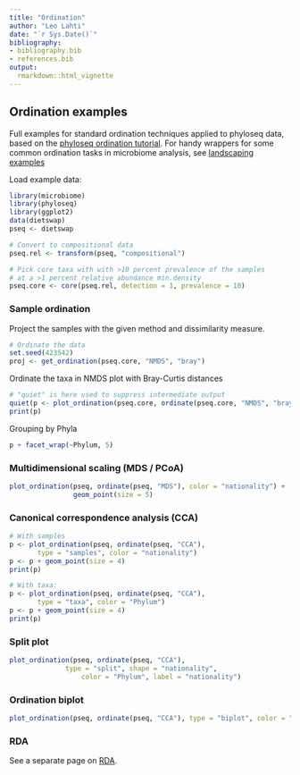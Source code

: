 ```yaml
---
title: "Ordination"
author: "Leo Lahti"
date: "`r Sys.Date()`"
bibliography: 
- bibliography.bib
- references.bib
output: 
  rmarkdown::html_vignette
---
```

<!--
  %\VignetteEngine{knitr::rmarkdown}
  %\VignetteIndexEntry{microbiome tutorial - ordination}
  %\usepackage[utf8]{inputenc}
  %\VignetteEncoding{UTF-8}  
-->


## Ordination examples

Full examples for standard ordination techniques applied to phyloseq data, based on the [phyloseq ordination tutorial](http://joey711.github.io/phyloseq/plot_ordination-examples.html). For handy wrappers for some common ordination tasks in microbiome analysis, see [landscaping examples](Landscaping.md)


Load example data:

```r
library(microbiome)
library(phyloseq)
library(ggplot2)
data(dietswap)
pseq <- dietswap

# Convert to compositional data
pseq.rel <- transform(pseq, "compositional")

# Pick core taxa with with >10 percent prevalence of the samples
# at a >1 percent relative abundance min.density
pseq.core <- core(pseq.rel, detection = 1, prevalence = 10)
```


### Sample ordination

Project the samples with the given method and dissimilarity measure. 

```r
# Ordinate the data
set.seed(423542)
proj <- get_ordination(pseq.core, "NMDS", "bray")
```


Ordinate the taxa in NMDS plot with Bray-Curtis distances

```r
# "quiet" is here used to suppress intermediate output
quiet(p <- plot_ordination(pseq.core, ordinate(pseq.core, "NMDS", "bray"), type = "taxa", color = "Phylum", title = "Taxa ordination"))
print(p)
```

Grouping by Phyla

```r
p + facet_wrap(~Phylum, 5)
```


### Multidimensional scaling (MDS / PCoA)

```r
plot_ordination(pseq, ordinate(pseq, "MDS"), color = "nationality") +
                geom_point(size = 5)
```


### Canonical correspondence analysis (CCA)


```r
# With samples
p <- plot_ordination(pseq, ordinate(pseq, "CCA"),
       type = "samples", color = "nationality")
p <- p + geom_point(size = 4)
print(p)

# With taxa:
p <- plot_ordination(pseq, ordinate(pseq, "CCA"),
       type = "taxa", color = "Phylum")
p <- p + geom_point(size = 4)
print(p)
```


### Split plot

```r
plot_ordination(pseq, ordinate(pseq, "CCA"),
		      type = "split", shape = "nationality", 
    		      color = "Phylum", label = "nationality")
```


### Ordination biplot

```r
plot_ordination(pseq, ordinate(pseq, "CCA"), type = "biplot", color = "Phylum")
```





### RDA

See a separate page on [RDA](RDA.md).




